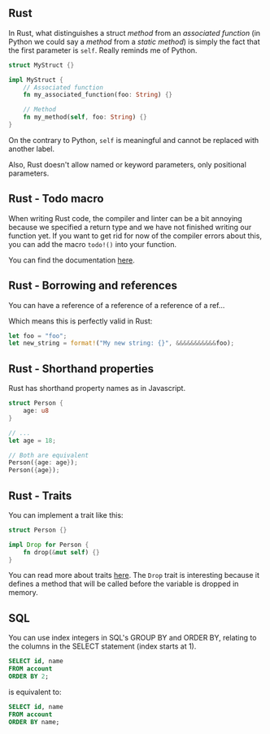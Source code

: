 

<ArticleLayout title={title} description={description} publishedAt={publishedAt}>

## Rust

In Rust, what distinguishes a struct _method_ from an _associated function_ (in Python we could say a _method_ from a _static method_) is simply the fact that the first parameter is `self`. Really reminds me of Python.

```rust
struct MyStruct {}

impl MyStruct {
    // Associated function
    fn my_associated_function(foo: String) {}

    // Method
    fn my_method(self, foo: String) {}
}
```

On the contrary to Python, `self` is meaningful and cannot be replaced with another label.

Also, Rust doesn't allow named or keyword parameters, only positional parameters.

## Rust - Todo macro

When writing Rust code, the compiler and linter can be a bit annoying because we specified a return type and we have not finished writing our function yet. If you want to get rid for now of the compiler errors about this, you can add the macro `todo!()` into your function.

You can find the documentation [here](https://doc.rust-lang.org/std/macro.todo.html).

## Rust - Borrowing and references

You can have a reference of a reference of a reference of a ref…

Which means this is perfectly valid in Rust:

```rust
let foo = "foo";
let new_string = format!("My new string: {}", &&&&&&&&&&&foo);
```

## Rust - Shorthand properties

Rust has shorthand property names as in Javascript.

```rust
struct Person {
    age: u8
}

// ...
let age = 18;

// Both are equivalent
Person({age: age});
Person({age});
```

## Rust - Traits

You can implement a trait like this:

```rust
struct Person {}

impl Drop for Person {
    fn drop(&mut self) {}
}
```

You can read more about traits [here](https://doc.rust-lang.org/book/ch10-02-traits.html). The `Drop` trait is interesting because it defines a method that will be called before the variable is dropped in memory.

## SQL

You can use index integers in SQL's GROUP BY and ORDER BY, relating to the columns in the SELECT statement (index starts at 1).

```sql
SELECT id, name
FROM account
ORDER BY 2;
```

is equivalent to:

```sql
SELECT id, name
FROM account
ORDER BY name;
```

</ArticleLayout>
